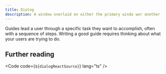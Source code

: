 ```yaml
---
title: Dialog
description: A window overlaid on either the primary windo wor another dialog window, rendering the content underneath inert.
---
```


Guides lead a user through a specific task they want to accomplish, often with a sequence of steps.
Writing a good guide requires thinking about what your users are trying to do.

## Further reading



<DialogReact client:load />

<Code code={`${dialogReactSource}`} lang="ts" />
